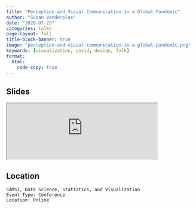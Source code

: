 ```yaml
---
title: "Perception and Visual Communication in a Global Pandemic"
author: "Susan Vanderplas"
date: "2020-07-29"
categories: talks
page-layout: full
title-block-banner: true
image: "perception-and-visual-communication-in-a-global-pandemic.png"
keywords: [visualization, covid, design, Talk]
format:
  html:
    code-copy: true
---
```

 
## Slides

<iframe src='https://srvanderplas.github.io/2020-Presentations/07-DSSV/' height='auto' width='80%'>
                        </iframe>
## Location

    SAMSI, Data Science, Statistics, and Visualization
    Event Type: Conference
    Location: Online
